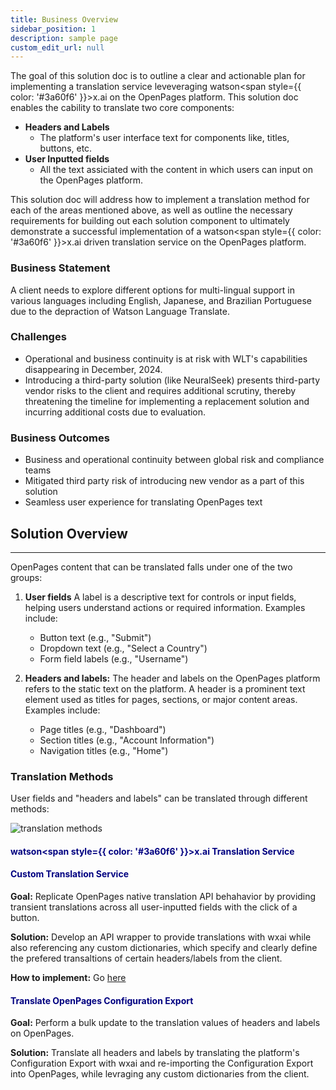 ```yaml
---
title: Business Overview
sidebar_position: 1
description: sample page
custom_edit_url: null
---
```


<div style={{ borderBottom: '1px solid #000', marginTop: '20px', marginBottom: '20px' }}></div>

The goal of this solution doc is to outline a clear and actionable plan for implementing a translation service leveveraging watson<span style={{ color: '#3a60f6' }}>x</span>.ai on the OpenPages platform. This solution doc enables the cability to translate two core components:
* **Headers and Labels**
    - The platform's user interface text for components like, titles, buttons, etc.
* **User Inputted fields**
    - All the text assiciated with the content in which users can input on the OpenPages platform.

This solution doc will address how to implement a translation method for each of the areas mentioned above, as well as outline the necessary requirements for building out each solution component to ultimately demonstrate a successful implementation of a watson<span style={{ color: '#3a60f6' }}>x</span>.ai driven translation service on the OpenPages platform.

### Business Statement

A client needs to explore different options for multi-lingual support in various languages including English, Japanese, and Brazilian Portuguese due to the depraction of Watson Language Translate.

### Challenges
* Operational and business continuity is at risk with WLT's capabilities disappearing in December, 2024.
* Introducing a third-party solution (like NeuralSeek) presents third-party vendor risks to the client and requires additional scrutiny, thereby threatening the timeline for implementing a replacement solution and incurring additional costs due to evaluation. ​

### Business Outcomes
* Business and operational continuity between global risk and compliance teams​
* Mitigated third party risk of introducing new vendor as a part of this solution​ 
* Seamless user experience for translating OpenPages text​

## Solution Overview
-----

OpenPages content that can be translated falls under one of the two groups:

1. **User fields**
A label is a descriptive text for controls or input fields, helping users understand actions or required information. Examples include:
    * Button text (e.g., "Submit")
    * Dropdown text (e.g., "Select a Country")
    * Form field labels (e.g., "Username")

2. **Headers and labels:**
The header and labels on the OpenPages platform refers to the static text on the platform.
    A header is a prominent text element used as titles for pages, sections, or major content areas. Examples include:
    * Page titles (e.g., "Dashboard")
    * Section titles (e.g., "Account Information")
    * Navigation titles (e.g., "Home")


### Translation Methods
User fields and "headers and labels" can be translated through different methods:

![translation methods](../../static/img/Translation_Methods.png)


#### <font color="#000080"> <b> watson<span style={{ color: '#3a60f6' }}>x</span>.ai Translation Service </b> </font>

#### <font color="#000080"> <b> Custom Translation Service </b> </font>

**Goal:** Replicate OpenPages native translation API behahavior by providing transient translations across all user-inputted fields with the click of a button.

**Solution:** Develop an API wrapper to provide translations with wxai while also referencing any custom dictionaries, which specify and clearly define the prefered transaltions of certain headers/labels from the client.

**How to implement:** Go [here](/Create/Translate%20User%20Fields/Custom%20API%20Endpoint)

#### <font color="#000080"> <b> Translate OpenPages Configuration Export </b> </font>
**Goal:** Perform a bulk update to the translation values of headers and labels on OpenPages.

**Solution:** Translate all headers and labels by translating the platform's Configuration Export with wxai and re-importing the Configuration Export into OpenPages, while levraging any custom dictionaries from the client.




​

​